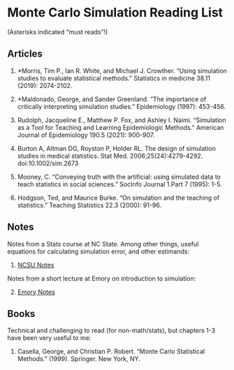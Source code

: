 
<br>
<br>
<br>

# Monte Carlo Simulation Reading List

(Asterisks indicated “must reads”!)

## Articles

1) *Morris, Tim P., Ian R. White, and Michael J. Crowther. "Using simulation studies to evaluate statistical methods." Statistics in medicine 38.11 (2019): 2074-2102.

2) *Maldonado, George, and Sander Greenland. "The importance of critically interpreting simulation studies." Epidemiology (1997): 453-456.

3) Rudolph, Jacqueline E., Matthew P. Fox, and Ashley I. Naimi. "Simulation as a Tool for Teaching and Learning Epidemiologic Methods." American Journal of Epidemiology 190.5 (2021): 900-907.

4) Burton A, Altman DG, Royston P, Holder RL. The design of simulation studies in medical statistics. Stat Med. 2006;25(24):4279-4292. doi:10.1002/sim.2673

5) Mooney, C. "Conveying truth with the artificial: using simulated data to teach statistics in social sciences." SocInfo Journal 1.Part 7 (1995): 1-5.

6) Hodgson, Ted, and Maurice Burke. "On simulation and the teaching of statistics." Teaching Statistics 22.3 (2000): 91-96.


## Notes

Notes from a Stats course at NC State. Among other things, useful equations for calculating simulation error, and other estimands:

1) [NCSU Notes](https://www4.stat.ncsu.edu/~davidian/st810a/simulation_handout.pdf)

Notes from a short lecture at Emory on introduction to simulation:

2) [Emory Notes](https://ainaimi.github.io/resources/Simulation_slides.html)


## Books

Technical and challenging to read (for non-math/stats), but chapters 1-3 have been very useful to me:

1) Casella, George, and Christian P. Robert. "Monte Carlo Statistical Methods." (1999). Springer. New York, NY.